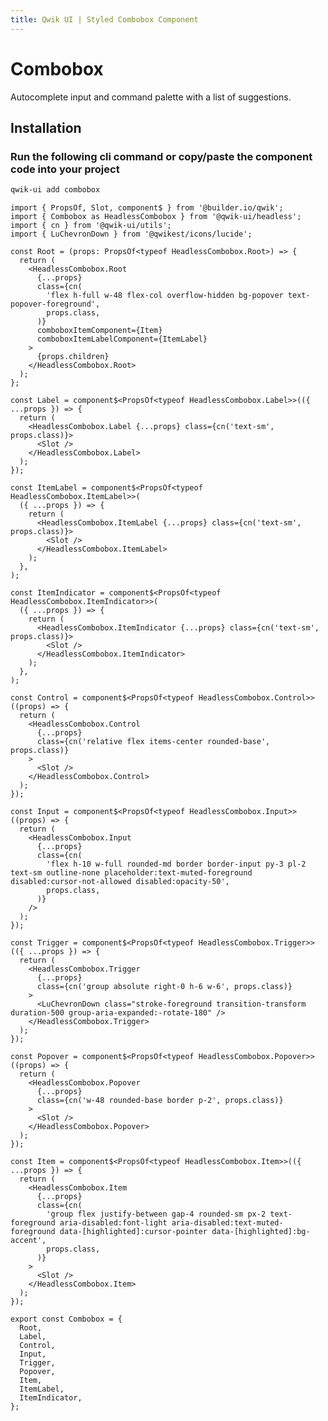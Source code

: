 ```yaml
---
title: Qwik UI | Styled Combobox Component
---
```



<StatusBanner status={statusByComponent.styled.Combobox} />

# Combobox

Autocomplete input and command palette with a list of suggestions.

<Showcase name="hero" />

## Installation

### Run the following cli command or copy/paste the component code into your project

```sh
qwik-ui add combobox
```

```tsx
import { PropsOf, Slot, component$ } from '@builder.io/qwik';
import { Combobox as HeadlessCombobox } from '@qwik-ui/headless';
import { cn } from '@qwik-ui/utils';
import { LuChevronDown } from '@qwikest/icons/lucide';

const Root = (props: PropsOf<typeof HeadlessCombobox.Root>) => {
  return (
    <HeadlessCombobox.Root
      {...props}
      class={cn(
        'flex h-full w-48 flex-col overflow-hidden bg-popover text-popover-foreground',
        props.class,
      )}
      comboboxItemComponent={Item}
      comboboxItemLabelComponent={ItemLabel}
    >
      {props.children}
    </HeadlessCombobox.Root>
  );
};

const Label = component$<PropsOf<typeof HeadlessCombobox.Label>>(({ ...props }) => {
  return (
    <HeadlessCombobox.Label {...props} class={cn('text-sm', props.class)}>
      <Slot />
    </HeadlessCombobox.Label>
  );
});

const ItemLabel = component$<PropsOf<typeof HeadlessCombobox.ItemLabel>>(
  ({ ...props }) => {
    return (
      <HeadlessCombobox.ItemLabel {...props} class={cn('text-sm', props.class)}>
        <Slot />
      </HeadlessCombobox.ItemLabel>
    );
  },
);

const ItemIndicator = component$<PropsOf<typeof HeadlessCombobox.ItemIndicator>>(
  ({ ...props }) => {
    return (
      <HeadlessCombobox.ItemIndicator {...props} class={cn('text-sm', props.class)}>
        <Slot />
      </HeadlessCombobox.ItemIndicator>
    );
  },
);

const Control = component$<PropsOf<typeof HeadlessCombobox.Control>>((props) => {
  return (
    <HeadlessCombobox.Control
      {...props}
      class={cn('relative flex items-center rounded-base', props.class)}
    >
      <Slot />
    </HeadlessCombobox.Control>
  );
});

const Input = component$<PropsOf<typeof HeadlessCombobox.Input>>((props) => {
  return (
    <HeadlessCombobox.Input
      {...props}
      class={cn(
        'flex h-10 w-full rounded-md border border-input py-3 pl-2 text-sm outline-none placeholder:text-muted-foreground disabled:cursor-not-allowed disabled:opacity-50',
        props.class,
      )}
    />
  );
});

const Trigger = component$<PropsOf<typeof HeadlessCombobox.Trigger>>(({ ...props }) => {
  return (
    <HeadlessCombobox.Trigger
      {...props}
      class={cn('group absolute right-0 h-6 w-6', props.class)}
    >
      <LuChevronDown class="stroke-foreground transition-transform duration-500 group-aria-expanded:-rotate-180" />
    </HeadlessCombobox.Trigger>
  );
});

const Popover = component$<PropsOf<typeof HeadlessCombobox.Popover>>((props) => {
  return (
    <HeadlessCombobox.Popover
      {...props}
      class={cn('w-48 rounded-base border p-2', props.class)}
    >
      <Slot />
    </HeadlessCombobox.Popover>
  );
});

const Item = component$<PropsOf<typeof HeadlessCombobox.Item>>(({ ...props }) => {
  return (
    <HeadlessCombobox.Item
      {...props}
      class={cn(
        'group flex justify-between gap-4 rounded-sm px-2 text-foreground aria-disabled:font-light aria-disabled:text-muted-foreground data-[highlighted]:cursor-pointer data-[highlighted]:bg-accent',
        props.class,
      )}
    >
      <Slot />
    </HeadlessCombobox.Item>
  );
});

export const Combobox = {
  Root,
  Label,
  Control,
  Input,
  Trigger,
  Popover,
  Item,
  ItemLabel,
  ItemIndicator,
};
```
